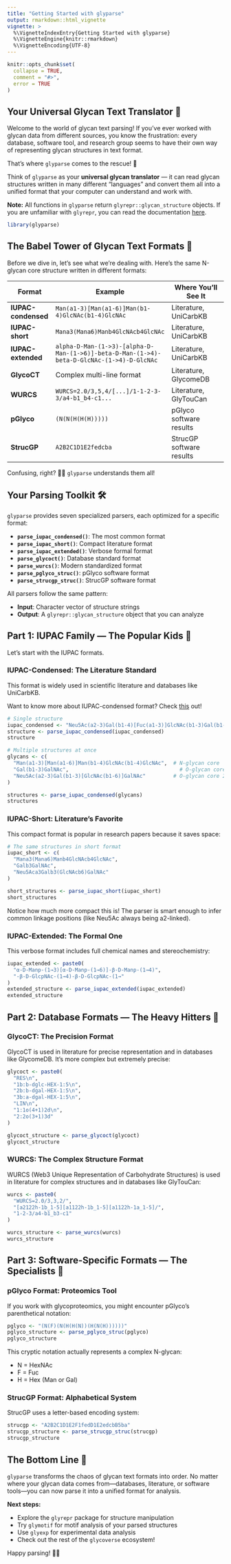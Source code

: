 ```yaml
---
title: "Getting Started with glyparse"
output: rmarkdown::html_vignette
vignette: >
  %\VignetteIndexEntry{Getting Started with glyparse}
  %\VignetteEngine{knitr::rmarkdown}
  %\VignetteEncoding{UTF-8}
---
```


```r
knitr::opts_chunk$set(
  collapse = TRUE,
  comment = "#>",
  error = TRUE
)
```

## Your Universal Glycan Text Translator 🔄

Welcome to the world of glycan text parsing! 
If you've ever worked with glycan data from different sources, 
you know the frustration: 
every database, software tool, and research group 
seems to have their own way of representing glycan structures in text format.

That's where `glyparse` comes to the rescue! 🚀

Think of `glyparse` as your **universal glycan translator** — 
it can read glycan structures written in many different "languages" 
and convert them all into a unified format that your computer can understand and work with.

**Note:** All functions in `glyparse` return `glyrepr::glycan_structure` objects.
If you are unfamiliar with `glyrepr`,
you can read the documentation [here](https://glycoverse.github.io/glyrepr/articles/glyrepr.html).

```r
library(glyparse)
```

## The Babel Tower of Glycan Text Formats 🗼

Before we dive in, 
let's see what we're dealing with. 
Here's the same N-glycan core structure written in different formats:

| Format | Example | Where You'll See It |
|--------|---------|-------------------|
| **IUPAC-condensed** | `Man(a1-3)[Man(a1-6)]Man(b1-4)GlcNAc(b1-4)GlcNAc` | Literature, UniCarbKB |
| **IUPAC-short** | `Mana3(Mana6)Manb4GlcNAcb4GlcNAc` | Literature, UniCarbKB |
| **IUPAC-extended** | `alpha-D-Man-(1->3)-[alpha-D-Man-(1->6)]-beta-D-Man-(1->4)-beta-D-GlcNAc-(1->4)-D-GlcNAc` | Literature, UniCarbKB |
| **GlycoCT** | Complex multi-line format | Literature, GlycomeDB |
| **WURCS** | `WURCS=2.0/3,5,4/[...]/1-1-2-3-3/a4-b1_b4-c1...` | Literature, GlyTouCan |
| **pGlyco** | `(N(N(H(H(H)))))` | pGlyco software results |
| **StrucGP** | `A2B2C1D1E2fedcba` | StrucGP software results |

Confusing, right? 😵‍💫 `glyparse` understands them all!

## Your Parsing Toolkit 🛠️

`glyparse` provides seven specialized parsers, 
each optimized for a specific format:

- **`parse_iupac_condensed()`**: The most common format
- **`parse_iupac_short()`**: Compact literature format  
- **`parse_iupac_extended()`**: Verbose formal format
- **`parse_glycoct()`**: Database standard format
- **`parse_wurcs()`**: Modern standardized format
- **`parse_pglyco_struc()`**: pGlyco software format
- **`parse_strucgp_struc()`**: StrucGP software format

All parsers follow the same pattern:

- **Input**: Character vector of structure strings
- **Output**: A `glyrepr::glycan_structure` object that you can analyze

## Part 1: IUPAC Family — The Popular Kids 🌟

Let's start with the IUPAC formats.

### IUPAC-Condensed: The Literature Standard

This format is widely used in scientific literature and databases like UniCarbKB.

Want to know more about IUPAC-condensed format?
Check [this](https://glycoverse.github.io/glyrepr/articles/iupac.html) out!

```r
# Single structure
iupac_condensed <- "Neu5Ac(a2-3)Gal(b1-4)[Fuc(a1-3)]GlcNAc(b1-3)Gal(b1-4)Glc"
structure <- parse_iupac_condensed(iupac_condensed)
structure
```

```r
# Multiple structures at once
glycans <- c(
  "Man(a1-3)[Man(a1-6)]Man(b1-4)GlcNAc(b1-4)GlcNAc",  # N-glycan core
  "Gal(b1-3)GalNAc",                                    # O-glycan core 1
  "Neu5Ac(a2-3)Gal(b1-3)[GlcNAc(b1-6)]GalNAc"         # O-glycan core 2
)

structures <- parse_iupac_condensed(glycans)
structures
```

### IUPAC-Short: Literature's Favorite

This compact format is popular in research papers because it saves space:

```r
# The same structures in short format
iupac_short <- c(
  "Mana3(Mana6)Manb4GlcNAcb4GlcNAc",
  "Galb3GalNAc", 
  "Neu5Aca3Galb3(GlcNAcb6)GalNAc"
)

short_structures <- parse_iupac_short(iupac_short)
short_structures
```

Notice how much more compact this is! 
The parser is smart enough to infer common linkage positions (like Neu5Ac always being a2-linked).

### IUPAC-Extended: The Formal One

This verbose format includes full chemical names and stereochemistry:

```r
iupac_extended <- paste0(
  "α-D-Manp-(1→3)[α-D-Manp-(1→6)]-β-D-Manp-(1→4)",
  "-β-D-GlcpNAc-(1→4)-β-D-GlcpNAc-(1→"
)
extended_structure <- parse_iupac_extended(iupac_extended)
extended_structure
```

## Part 2: Database Formats — The Heavy Hitters 💪

### GlycoCT: The Precision Format

GlycoCT is used in literature for precise representation and in databases like GlycomeDB. 
It's more complex but extremely precise:

```r
glycoct <- paste0(
  "RES\n",
  "1b:b-dglc-HEX-1:5\n",
  "2b:b-dgal-HEX-1:5\n", 
  "3b:a-dgal-HEX-1:5\n",
  "LIN\n",
  "1:1o(4+1)2d\n",
  "2:2o(3+1)3d"
)

glycoct_structure <- parse_glycoct(glycoct)
glycoct_structure
```

### WURCS: The Complex Structure Format

WURCS (Web3 Unique Representation of Carbohydrate Structures) is used in literature for complex structures and in databases like GlyTouCan:

```r
wurcs <- paste0(
  "WURCS=2.0/3,3,2/",
  "[a2122h-1b_1-5][a1122h-1b_1-5][a1122h-1a_1-5]/",
  "1-2-3/a4-b1_b3-c1"
)

wurcs_structure <- parse_wurcs(wurcs)
wurcs_structure
```

## Part 3: Software-Specific Formats — The Specialists 🔬

### pGlyco Format: Proteomics Tool

If you work with glycoproteomics, 
you might encounter pGlyco's parenthetical notation:

```r
pglyco <- "(N(F)(N(H(H(N))(H(N(H))))))"
pglyco_structure <- parse_pglyco_struc(pglyco)
pglyco_structure
```

This cryptic notation actually represents a complex N-glycan:

- N = HexNAc
- F = Fuc  
- H = Hex (Man or Gal)

### StrucGP Format: Alphabetical System

StrucGP uses a letter-based encoding system:

```r
strucgp <- "A2B2C1D1E2F1fedD1E2edcbB5ba"
strucgp_structure <- parse_strucgp_struc(strucgp)
strucgp_structure
```

## The Bottom Line 🎯

`glyparse` transforms the chaos of glycan text formats into order. 
No matter where your glycan data comes from—databases, 
literature, 
or software tools—you can now parse it into a unified format for analysis.

**Next steps:**

- Explore the `glyrepr` package for structure manipulation
- Try `glymotif` for motif analysis of your parsed structures  
- Use `glyexp` for experimental data analysis
- Check out the rest of the `glycoverse` ecosystem!

Happy parsing! 🧬✨
